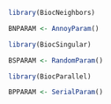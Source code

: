<!-- Nearest neighbour detection -->

```r
library(BiocNeighbors)

BNPARAM <- AnnoyParam()
```

<!-- Singular value decomposition -->

```r
library(BiocSingular)

BSPARAM <- RandomParam()
```

<!-- Parallel evaluation -->

```r
library(BiocParallel)

BPPARAM <- SerialParam()
```
